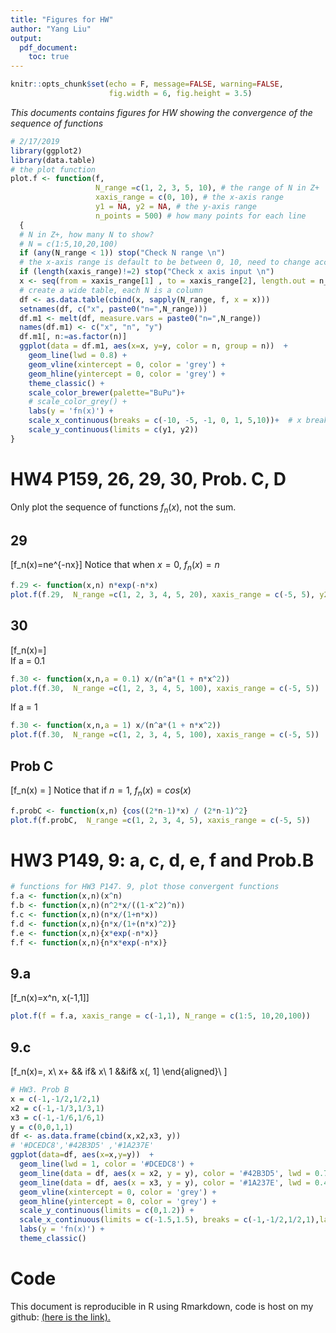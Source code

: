 ```yaml
---
title: "Figures for HW"
author: "Yang Liu"
output:
  pdf_document:
    toc: true
---
```


```r
knitr::opts_chunk$set(echo = F, message=FALSE, warning=FALSE,
                      fig.width = 6, fig.height = 3.5)

```
  
  
_This documents contains figures for HW showing the convergence of the sequence of functions_  

```r
# 2/17/2019
library(ggplot2)
library(data.table)
# the plot function
plot.f <- function(f, 
                   N_range =c(1, 2, 3, 5, 10), # the range of N in Z+
                   xaxis_range = c(0, 10), # the x-axis range
                   y1 = NA, y2 = NA, # the y-axis range
                   n_points = 500) # how many points for each line
  {
  # N in Z+, how many N to show? 
  # N = c(1:5,10,20,100)
  if (any(N_range < 1)) stop("Check N range \n")
  # the x-axis range is default to be between 0, 10, need to change accordingly 
  if (length(xaxis_range)!=2) stop("Check x axis input \n")
  x <- seq(from = xaxis_range[1] , to = xaxis_range[2], length.out = n_points)
  # create a wide table, each N is a column
  df <- as.data.table(cbind(x, sapply(N_range, f, x = x)))
  setnames(df, c("x", paste0("n=",N_range))) 
  df.m1 <- melt(df, measure.vars = paste0("n=",N_range))
  names(df.m1) <- c("x", "n", "y")
  df.m1[, n:=as.factor(n)]
  ggplot(data = df.m1, aes(x=x, y=y, color = n, group = n))  + 
    geom_line(lwd = 0.8) + 
    geom_vline(xintercept = 0, color = 'grey') +
    geom_hline(yintercept = 0, color = 'grey') + 
    theme_classic() + 
    scale_color_brewer(palette="BuPu")+
    # scale_color_grey() +
    labs(y = 'fn(x)') + 
    scale_x_continuous(breaks = c(-10, -5, -1, 0, 1, 5,10))+  # x breaks won't go beyond this range I suppose + 
    scale_y_continuous(limits = c(y1, y2))
}

```
# HW4 P159, 26, 29, 30, Prob. C, D  
Only plot the sequence of functions $f_n(x)$, not the sum.  

## 29
\[f_n(x)=ne^{-nx}\]
Notice that when $x = 0$, $f_n(x) = n$  
```r
f.29 <- function(x,n) n*exp(-n*x)
plot.f(f.29,  N_range =c(1, 2, 3, 4, 5, 20), xaxis_range = c(-5, 5), y2 = 10)
```
  
## 30
\[f_n(x)=\frac{x}{n^{a} (1+nx^{2})}\]  
If a = 0.1   
```r
f.30 <- function(x,n,a = 0.1) x/(n^a*(1 + n*x^2))
plot.f(f.30,  N_range =c(1, 2, 3, 4, 5, 100), xaxis_range = c(-5, 5))
```
  
If a = 1   
```r
f.30 <- function(x,n,a = 1) x/(n^a*(1 + n*x^2))
plot.f(f.30,  N_range =c(1, 2, 3, 4, 5, 100), xaxis_range = c(-5, 5))
```

## Prob C
\[f_n(x) = \frac{cos[(2n-1)x]}{(2n-1)^{2}}\]
Notice that if $n = 1$, $f_n(x) = cos(x)$  
```r
f.probC <- function(x,n) {cos((2*n-1)*x) / (2*n-1)^2}
plot.f(f.probC,  N_range =c(1, 2, 3, 4, 5), xaxis_range = c(-5, 5))
```


# HW3 P149, 9: a, c, d, e, f and Prob.B  
```r
# functions for HW3 P147. 9, plot those convergent functions 
f.a <- function(x,n)(x^n)
f.b <- function(x,n)(n^2*x/((1-x^2)^n))
f.c <- function(x,n)(n*x/(1+n*x))
f.d <- function(x,n){n*x/(1+(n*x)^2)}
f.e <- function(x,n){x*exp(-n*x)}
f.f <- function(x,n){n*x*exp(-n*x)}

```

## 9.a  
\[f_n(x)=x^n, x\in(-1,1]\]
```r
plot.f(f = f.a, xaxis_range = c(-1,1), N_range = c(1:5, 10,20,100))
```
  
## 9.c  
\[f_n(x)=\frac{nx}{1+nx}, x\in[0, \infty)\]  
```r
plot.f(f = f.c)
```
  
## 9.d  
\[f_n(x)=\frac{nx}{1+(nx)^2}, x\in[0, \infty)\]  
```r
plot.f(f.d)
```
  
## 9.e  
\[f_n(x)=xe^{-nx}, x\in[0, \infty)\]
```r
plot.f(f.e)
```
  
## 9.f  
\[
f_n(x)=nxe^{-nx}, x\in[0, \infty)
\]  
```r
plot.f(f.f)
```
  

## Prob. B  
\[
f_n(x) = 
\begin{aligned}
0   && if & x\in [-1,-\frac{1}{n}]\\
\frac{n}{2}x+\frac{1}{2} && if& x\in[-\frac{1}{n},\frac{1}{2}]\\
1 &&if& x\in (\frac{1}{n}, 1]
\end{aligned}\\
\]
```r
# HW3. Prob B
x = c(-1,-1/2,1/2,1)
x2 = c(-1,-1/3,1/3,1)
x3 = c(-1,-1/6,1/6,1)
y = c(0,0,1,1)
df <- as.data.frame(cbind(x,x2,x3, y))
# '#DCEDC8','#42B3D5' ,'#1A237E'
ggplot(data=df, aes(x=x,y=y))  + 
  geom_line(lwd = 1, color = '#DCEDC8') + 
  geom_line(data = df, aes(x = x2, y = y), color = '#42B3D5', lwd = 0.7) + 
  geom_line(data = df, aes(x = x3, y = y), color = '#1A237E', lwd = 0.4) + 
  geom_vline(xintercept = 0, color = 'grey') +
  geom_hline(yintercept = 0, color = 'grey') + 
  scale_y_continuous(limits = c(0,1.2)) +
  scale_x_continuous(limits = c(-1.5,1.5), breaks = c(-1,-1/2,1/2,1),labels = c(-1, "-1/n", "1/n", 1))+
  labs(y = 'fn(x)') + 
  theme_classic() 
```

# Code  
This document is reproducible in R using Rmarkdown, code is host on my github: [(here is the link).](https://github.com/liuyanguu/Math/blob/master/Figures%20showing%20function%20convergence.Rmd)   

